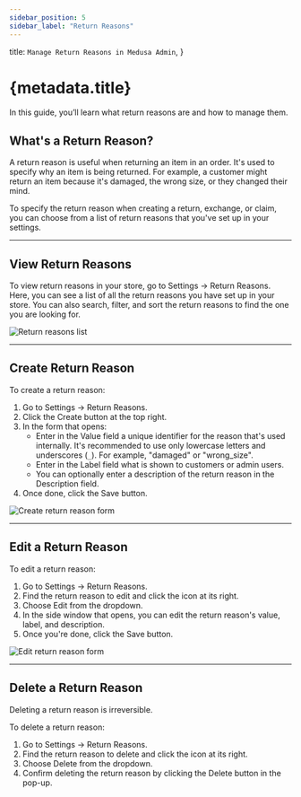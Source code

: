 ```yaml
---
sidebar_position: 5
sidebar_label: "Return Reasons"
---
```



  title: `Manage Return Reasons in Medusa Admin`,
}

# {metadata.title}

In this guide, you’ll learn what return reasons are and how to manage them.

## What's a Return Reason?

A return reason is useful when returning an item in an order. It's used to specify why an item is being returned. For example, a customer might return an item because it's damaged, the wrong size, or they changed their mind.

To specify the return reason when creating a return, exchange, or claim, you can choose from a list of return reasons that you've set up in your settings.

---

## View Return Reasons

To view return reasons in your store, go to Settings → Return Reasons. Here, you can see a list of all the return reasons you have set up in your store. You can also search, filter, and sort the return reasons to find the one you are looking for.

![Return reasons list](https://res.cloudinary.com/dza7lstvk/image/upload/v1739975898/User%20Guide/Screenshot_2025-02-19_at_4.38.01_PM_pnubty.png)

---

## Create Return Reason

To create a return reason:

1. Go to Settings → Return Reasons.
2. Click the Create button at the top right.
3. In the form that opens:
    - Enter in the Value field a unique identifier for the reason that's used internally. It's recommended to use only lowercase letters and underscores (`_`). For example, "damaged" or "wrong_size".
    - Enter in the Label field what is shown to customers or admin users.
    - You can optionally enter a description of the return reason in the Description field.
4. Once done, click the Save button.

![Create return reason form](https://res.cloudinary.com/dza7lstvk/image/upload/v1739976122/User%20Guide/Screenshot_2025-02-19_at_4.41.51_PM_xgf4fu.png)

---

## Edit a Return Reason

To edit a return reason:

1. Go to Settings → Return Reasons.
2. Find the return reason to edit and click the <InlineIcon Icon={EllipsisHorizontal} alt="three-dots" /> icon at its right.
3. Choose Edit from the dropdown.
4. In the side window that opens, you can edit the return reason's value, label, and description.
5. Once you're done, click the Save button.

![Edit return reason form](https://res.cloudinary.com/dza7lstvk/image/upload/v1739976284/User%20Guide/Screenshot_2025-02-19_at_4.43.14_PM_ajcxpf.png)

---

## Delete a Return Reason

<Note type="warning">

Deleting a return reason is irreversible.

</Note>

To delete a return reason:

1. Go to Settings → Return Reasons.
2. Find the return reason to delete and click the <InlineIcon Icon={EllipsisHorizontal} alt="three-dots" /> icon at its right.
3. Choose Delete from the dropdown.
4. Confirm deleting the return reason by clicking the Delete button in the pop-up.
